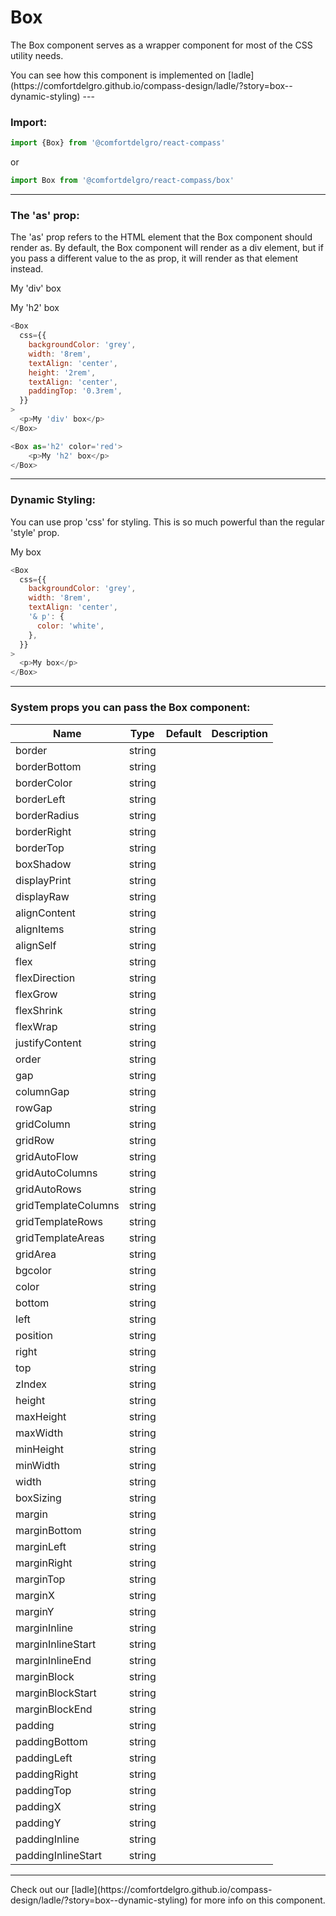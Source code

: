 
# Box

The Box component serves as a wrapper component for most of the CSS utility needs.

<Callout>
  You can see how this component is implemented on
  [ladle](https://comfortdelgro.github.io/compass-design/ladle/?story=box--dynamic-styling)
</Callout>
---

### Import:

```js
import {Box} from '@comfortdelgro/react-compass'
```

or

```js
import Box from '@comfortdelgro/react-compass/box'
```

---

### The 'as' prop:

The 'as' prop refers to the HTML element that the Box component should render as. By default, the Box component will render as a div element, but if you pass a different value to the as prop, it will render as that element instead.

<section className={styles.bannerShowcaseContainer}>
<div>
  <Box
    css={{
      backgroundColor: 'grey',
      width: '8rem',
      textAlign: 'center',
      height: '2rem',
      textAlign: 'center',
      paddingTop: '0.3rem',
    }}
  >
    <p>My 'div' box</p>
  </Box>
</div>
<div>
    <Box as='h2' color='red'>
        <p>My 'h2' box</p>
    </Box>

</div>
</section>

```js
<Box
  css={{
    backgroundColor: 'grey',
    width: '8rem',
    textAlign: 'center',
    height: '2rem',
    textAlign: 'center',
    paddingTop: '0.3rem',
  }}
>
  <p>My 'div' box</p>
</Box>

<Box as='h2' color='red'>
    <p>My 'h2' box</p>
</Box>
```

---

### Dynamic Styling:

You can use prop 'css' for styling. This is so much powerful than the regular 'style' prop. <br/>

<section className={styles.bannerShowcaseContainer}>
    <Box
        css={{
          backgroundColor: 'grey',
          width: '8rem',
          textAlign: 'center',
          '& p': {
            color: 'white',
          },
        }}
    >
        <p>My box</p>
    </Box>

</section>

```js
<Box
  css={{
    backgroundColor: 'grey',
    width: '8rem',
    textAlign: 'center',
    '& p': {
      color: 'white',
    },
  }}
>
  <p>My box</p>
</Box>
```

---

### System props you can pass the Box component:

| Name                | Type   | Default | Description |
| ------------------- | ------ | ------- | ----------- |
| border              | string |         |             |
| borderBottom        | string |         |             |
| borderColor         | string |         |             |
| borderLeft          | string |         |             |
| borderRadius        | string |         |             |
| borderRight         | string |         |             |
| borderTop           | string |         |             |
| boxShadow           | string |         |             |
| displayPrint        | string |         |             |
| displayRaw          | string |         |             |
| alignContent        | string |         |             |
| alignItems          | string |         |             |
| alignSelf           | string |         |             |
| flex                | string |         |             |
| flexDirection       | string |         |             |
| flexGrow            | string |         |             |
| flexShrink          | string |         |             |
| flexWrap            | string |         |             |
| justifyContent      | string |         |             |
| order               | string |         |             |
| gap                 | string |         |             |
| columnGap           | string |         |             |
| rowGap              | string |         |             |
| gridColumn          | string |         |             |
| gridRow             | string |         |             |
| gridAutoFlow        | string |         |             |
| gridAutoColumns     | string |         |             |
| gridAutoRows        | string |         |             |
| gridTemplateColumns | string |         |             |
| gridTemplateRows    | string |         |             |
| gridTemplateAreas   | string |         |             |
| gridArea            | string |         |             |
| bgcolor             | string |         |             |
| color               | string |         |             |
| bottom              | string |         |             |
| left                | string |         |             |
| position            | string |         |             |
| right               | string |         |             |
| top                 | string |         |             |
| zIndex              | string |         |             |
| height              | string |         |             |
| maxHeight           | string |         |             |
| maxWidth            | string |         |             |
| minHeight           | string |         |             |
| minWidth            | string |         |             |
| width               | string |         |             |
| boxSizing           | string |         |             |
| margin              | string |         |             |
| marginBottom        | string |         |             |
| marginLeft          | string |         |             |
| marginRight         | string |         |             |
| marginTop           | string |         |             |
| marginX             | string |         |             |
| marginY             | string |         |             |
| marginInline        | string |         |             |
| marginInlineStart   | string |         |             |
| marginInlineEnd     | string |         |             |
| marginBlock         | string |         |             |
| marginBlockStart    | string |         |             |
| marginBlockEnd      | string |         |             |
| padding             | string |         |             |
| paddingBottom       | string |         |             |
| paddingLeft         | string |         |             |
| paddingRight        | string |         |             |
| paddingTop          | string |         |             |
| paddingX            | string |         |             |
| paddingY            | string |         |             |
| paddingInline       | string |         |             |
| paddingInlineStart  | string |         |             |

---

<Callout>
  Check out our
  [ladle](https://comfortdelgro.github.io/compass-design/ladle/?story=box--dynamic-styling)
  for more info on this component.
</Callout>
